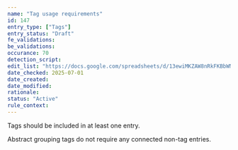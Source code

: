 ```yaml
---
name: "Tag usage requirements"
id: 147
entry_type: ["Tags"]
entry_status: "Draft"
fe_validations:
be_validations:
occurance: 70
detection_script:
edit_list: "https://docs.google.com/spreadsheets/d/13ewiMKZAW8nRkFKBbWNcU81mdD8c-Bto8B-Yf3sDBuA"
date_checked: 2025-07-01
date_created:
date_modified:
rationale:
status: "Active"
rule_context:
---
```

Tags should be included in at least one entry.

Abstract grouping tags do not require any connected non-tag entries.
